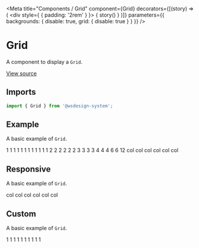 
<Meta
  title="Components / Grid"
  component={Grid}
  decorators={[(story) => (
    <div style={ { padding: '2rem' } }>
      { story() }
    </div>
  )]}
  parameters={{ backgrounds: { disable: true, grid: { disable: true } } }}
/>

# Grid

A component to display a `Grid`.

[View source](https://github.com/actarian/wsdesign-system/tree/main/@components/card)

## Imports

```js
import { Grid } from '@wsdesign-system';
```

<!--
## Props

<ArgsTable of={GridProps} />
-->

## Example

A basic example of `Grid`.

<Canvas>
  <Story name="Grid">
    <Grid.Row>
      <Grid className="debug" xs={1} padding="1rem">1</Grid>
      <Grid className="debug" xs={1} padding="1rem">1</Grid>
      <Grid className="debug" xs={1} padding="1rem">1</Grid>
      <Grid className="debug" xs={1} padding="1rem">1</Grid>
      <Grid className="debug" xs={1} padding="1rem">1</Grid>
      <Grid className="debug" xs={1} padding="1rem">1</Grid>
      <Grid className="debug" xs={1} padding="1rem">1</Grid>
      <Grid className="debug" xs={1} padding="1rem">1</Grid>
      <Grid className="debug" xs={1} padding="1rem">1</Grid>
      <Grid className="debug" xs={1} padding="1rem">1</Grid>
      <Grid className="debug" xs={1} padding="1rem">1</Grid>
      <Grid className="debug" xs={1} padding="1rem">1</Grid>
      <Grid className="debug" xs={2} padding="1rem">2</Grid>
      <Grid className="debug" xs={2} padding="1rem">2</Grid>
      <Grid className="debug" xs={2} padding="1rem">2</Grid>
      <Grid className="debug" xs={2} padding="1rem">2</Grid>
      <Grid className="debug" xs={2} padding="1rem">2</Grid>
      <Grid className="debug" xs={2} padding="1rem">2</Grid>
      <Grid className="debug" xs={3} padding="1rem">3</Grid>
      <Grid className="debug" xs={3} padding="1rem">3</Grid>
      <Grid className="debug" xs={3} padding="1rem">3</Grid>
      <Grid className="debug" xs={3} padding="1rem">3</Grid>
      <Grid className="debug" xs={4} padding="1rem">4</Grid>
      <Grid className="debug" xs={4} padding="1rem">4</Grid>
      <Grid className="debug" xs={4} padding="1rem">4</Grid>
      <Grid className="debug" xs={6} padding="1rem">6</Grid>
      <Grid className="debug" xs={6} padding="1rem">6</Grid>
      <Grid className="debug" xs={12} padding="1rem">12</Grid>
      <Grid className="debug" xs={6} sm={4} md={3} xl={2} padding="1rem">col</Grid>
      <Grid className="debug" xs={6} sm={4} md={3} xl={2} padding="1rem">col</Grid>
      <Grid className="debug" xs={6} sm={4} md={3} xl={2} padding="1rem">col</Grid>
      <Grid className="debug" xs={6} sm={4} md={3} xl={2} padding="1rem">col</Grid>
      <Grid className="debug" xs={6} sm={4} md={3} xl={2} padding="1rem">col</Grid>
      <Grid className="debug" xs={6} sm={4} md={3} xl={2} padding="1rem">col</Grid>
    </Grid.Row>
  </Story>
</Canvas>

## Responsive

A basic example of `Grid`.

<Canvas>
  <Story name="Responsive">
    <Grid.Row>
      <Grid className="debug" xs={6} sm={4} md={3} xl={2} padding="1rem">col</Grid>
      <Grid className="debug" xs={6} sm={4} md={3} xl={2} padding="1rem">col</Grid>
      <Grid className="debug" xs={6} sm={4} md={3} xl={2} padding="1rem">col</Grid>
      <Grid className="debug" xs={6} sm={4} md={3} xl={2} padding="1rem">col</Grid>
      <Grid className="debug" xs={6} sm={4} md={3} xl={2} padding="1rem">col</Grid>
      <Grid className="debug" xs={6} sm={4} md={3} xl={2} padding="1rem">col</Grid>
    </Grid.Row>
  </Story>
</Canvas>

## Custom

A basic example of `Grid`.

<Canvas>
  <Story name="Custom">
    <Grid.Row columns={5} columnGap='10px' rowGap='10px'>
      <Grid className="debug" xs={1} padding="1rem">1</Grid>
      <Grid className="debug" xs={1} padding="1rem">1</Grid>
      <Grid className="debug" xs={1} padding="1rem">1</Grid>
      <Grid className="debug" xs={1} padding="1rem">1</Grid>
      <Grid className="debug" xs={1} padding="1rem">1</Grid>
      <Grid className="debug" xs={1} padding="1rem">1</Grid>
      <Grid className="debug" xs={1} padding="1rem">1</Grid>
      <Grid className="debug" xs={1} padding="1rem">1</Grid>
      <Grid className="debug" xs={1} padding="1rem">1</Grid>
      <Grid className="debug" xs={1} padding="1rem">1</Grid>
    </Grid.Row>
  </Story>
</Canvas>
